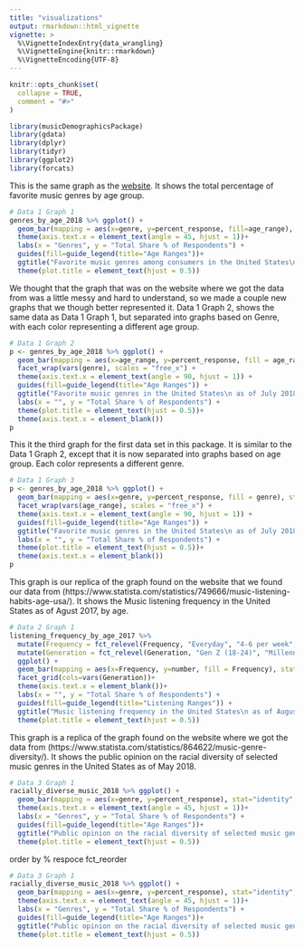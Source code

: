```yaml
---
title: "visualizations"
output: rmarkdown::html_vignette
vignette: >
  %\VignetteIndexEntry{data_wrangling}
  %\VignetteEngine{knitr::rmarkdown}
  %\VignetteEncoding{UTF-8}
---
```


```r
knitr::opts_chunk$set(
  collapse = TRUE,
  comment = "#>"
)
```

```r
library(musicDemographicsPackage)
library(gdata)
library(dplyr)
library(tidyr)
library(ggplot2)
library(forcats)
```

This is the same graph as the [website](statista.com). 
It shows the total percentage of favorite music genres by age group. 
```r
# Data 1 Graph 1
genres_by_age_2018 %>% ggplot() + 
  geom_bar(mapping = aes(x=genre, y=percent_response, fill=age_range), stat="identity", color="white") +
  theme(axis.text.x = element_text(angle = 45, hjust = 1))+
  labs(x = "Genres", y = "Total Share % of Respondents") + 
  guides(fill=guide_legend(title="Age Ranges"))+
  ggtitle("Favorite music genres among consumers in the United States\n as of July 2018, by age group") +
  theme(plot.title = element_text(hjust = 0.5))
```

We thought that the graph that was on the website where we got the data from was a little messy and hard to understand, so we made a couple new graphs that we though better represented it. Data 1 Graph 2, shows the same data as Data 1 Graph 1, but separated into graphs based on Genre, with each color representing a different age group.
```r
# Data 1 Graph 2
p <- genres_by_age_2018 %>% ggplot() + 
  geom_bar(mapping = aes(x=age_range, y=percent_response, fill = age_range), stat="identity") +
  facet_wrap(vars(genre), scales = "free_x") +
  theme(axis.text.x = element_text(angle = 90, hjust = 1)) +
  guides(fill=guide_legend(title="Age Ranges")) + 
  ggtitle("Favorite music genres in the United States\n as of July 2018, by age group") +
  labs(x = "", y = "Total Share % of Respondents") +
  theme(plot.title = element_text(hjust = 0.5))+
  theme(axis.text.x = element_blank())
p
```

This it the third graph for the first data set in this package. It is similar to the Data 1 Graph 2, except that it is now separated into graphs based on age group. Each color represents a different genre.
```r
# Data 1 Graph 3
p <- genres_by_age_2018 %>% ggplot() + 
  geom_bar(mapping = aes(x=genre, y=percent_response, fill = genre), stat="identity") +
  facet_wrap(vars(age_range), scales = "free_x") +
  theme(axis.text.x = element_text(angle = 90, hjust = 1)) +
  guides(fill=guide_legend(title="Age Ranges")) + 
  ggtitle("Favorite music genres in the United States\n as of July 2018, by age group") +
  labs(x = "", y = "Total Share % of Respondents") +
  theme(plot.title = element_text(hjust = 0.5))+
  theme(axis.text.x = element_blank())
p
```

This graph is our replica of the graph found on the website that we found our data from (https://www.statista.com/statistics/749666/music-listening-habits-age-usa/). It shows the Music listening frequency in the United States as of Agust 2017, by age.
```r
# Data 2 Graph 1
listening_frequency_by_age_2017 %>% 
  mutate(Frequency = fct_relevel(Frequency, "Everyday", "4-6 per week", "1-3 per week", "Few Times a Month", "Monthly or Less", "Never")) %>% 
  mutate(Generation = fct_relevel(Generation, "Gen Z (18-24)", "Millennial (25-34)", "35 and older", "Total USA")) %>% 
  ggplot() + 
  geom_bar(mapping = aes(x=Frequency, y=number, fill = Frequency), stat="identity") +
  facet_grid(cols=vars(Generation))+
  theme(axis.text.x = element_blank())+
  labs(x = "", y = "Total Share % of Respondents") +
  guides(fill=guide_legend(title="Listening Ranges")) + 
  ggtitle("Music listening frequency in the United States\n as of August 2017, by age") +
  theme(plot.title = element_text(hjust = 0.5))
```

This graph is a replica of the graph found on the website where we got the data from (https://www.statista.com/statistics/864622/music-genre-diversity/). It shows the public opinion on the racial diversity of selected music genres in the United States as of May 2018.
```r
# Data 3 Graph 1
racially_diverse_music_2018 %>% ggplot() + 
  geom_bar(mapping = aes(x=genre, y=percent_response), stat="identity", color="white", fill="blue") +
  theme(axis.text.x = element_text(angle = 45, hjust = 1))+
  labs(x = "Genres", y = "Total Share % of Respondents") + 
  guides(fill=guide_legend(title="Age Ranges"))+
  ggtitle("Public opinion on the racial diversity of selected music genres\n in the United States as of May 2018") +
  theme(plot.title = element_text(hjust = 0.5))
```

order by % respoce fct_reorder
```r
# Data 3 Graph 1
racially_diverse_music_2018 %>% ggplot() + 
  geom_bar(mapping = aes(x=genre, y=percent_response), stat="identity", color="white", fill="blue") +
  theme(axis.text.x = element_text(angle = 45, hjust = 1))+
  labs(x = "Genres", y = "Total Share % of Respondents") + 
  guides(fill=guide_legend(title="Age Ranges"))+
  ggtitle("Public opinion on the racial diversity of selected music genres\n in the United States as of May 2018") +
  theme(plot.title = element_text(hjust = 0.5))
```
